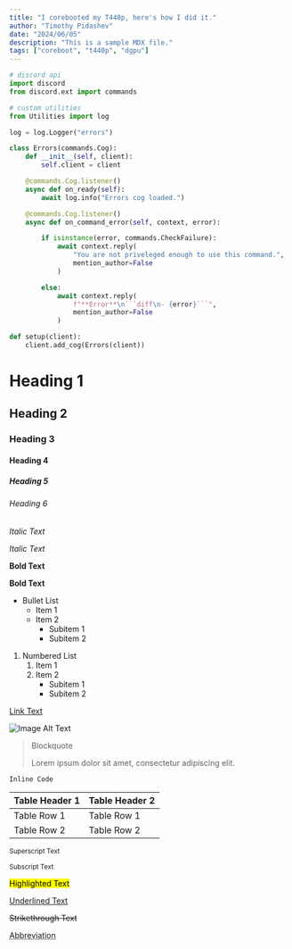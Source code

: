 ```yaml
---
title: "I corebooted my T440p, here's how I did it."
author: "Timothy Pidashev"
date: "2024/06/05"
description: "This is a sample MDX file."
tags: ["coreboot", "t440p", "dgpu"]
---
```



```python
# discord api
import discord
from discord.ext import commands

# custom utilities
from Utilities import log

log = log.Logger("errors")

class Errors(commands.Cog):
    def __init__(self, client):
        self.client = client

    @commands.Cog.listener()
    async def on_ready(self):
        await log.info("Errors cog loaded.")

    @commands.Cog.listener()
    async def on_command_error(self, context, error):

        if isinstance(error, commands.CheckFailure):
            await context.reply(
                "You are not priveleged enough to use this command.", 
                mention_author=False
            )

        else:
            await context.reply(
                f"**Error**\n```diff\n- {error}```",
                mention_author=False
            )

def setup(client):
    client.add_cog(Errors(client))
```

# Heading 1

## Heading 2

### Heading 3

#### Heading 4

##### Heading 5

###### Heading 6

*Italic Text*

_Italic Text_

**Bold Text**

__Bold Text__

* Bullet List
  * Item 1
  * Item 2
    * Subitem 1
    * Subitem 2

1. Numbered List
   1. Item 1
   2. Item 2
      - Subitem 1
      - Subitem 2

[Link Text](https://example.com)

![Image Alt Text](https://example.com/image.jpg)

> Blockquote
>
> Lorem ipsum dolor sit amet, consectetur adipiscing elit.

`Inline Code`

| Table Header 1 | Table Header 2 |
|----------------|----------------|
| Table Row 1    | Table Row 1    |
| Table Row 2    | Table Row 2    |

<sup>Superscript Text</sup>

<sub>Subscript Text</sub>

<mark>Highlighted Text</mark>

<ins>Underlined Text</ins>

<del>Strikethrough Text</del>

<abbr title="Abbreviation">Abbreviation</abbr>
